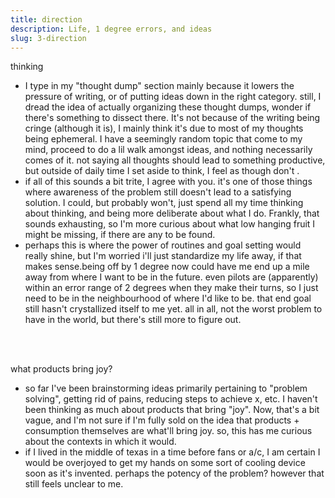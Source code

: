 ```yaml
---
title: direction 
description: Life, 1 degree errors, and ideas 
slug: 3-direction
---
```


<Heading as="h3" size="md">thinking</Heading>
<br/>

- I type in my "thought dump" section mainly because it lowers the pressure of writing, or of putting ideas down in the right category. still, I dread the idea of actually organizing these thought dumps, wonder if there's something to dissect there. It's not because of the writing being cringe (although it is), I mainly think it's due to most of my thoughts being ephemeral. I have a seemingly random topic that come to my mind, proceed to do a lil walk amongst ideas, and nothing necessarily comes of it. not saying all thoughts should lead to something productive, but outside of daily time I set aside to think, I feel as though don't .
- if all of this sounds a bit trite, I agree with you. it's one of those things where awareness of the problem still doesn't lead to a satisfying solution. I could, but probably won't, just spend all my time thinking about thinking, and being more deliberate about what I do. Frankly, that sounds exhausting, so I'm more curious about what low hanging fruit I might be missing, if there are any to be found.
- perhaps this is where the power of routines and goal setting would really shine, but I'm worried i'll just standardize my life away, if that makes sense.being off by 1 degree now could have me end up a mile away from where I want to be in the future. even pilots are (apparently) within an error range of 2 degrees when they make their turns, so I just need to be in the neighbourhood of where I'd like to be. that end goal still hasn't crystallized itself to me yet. all in all, not the worst problem to have in the world, but there's still more to figure out.  
<br/> 
<br/> 

<Heading as="h3" size="md">what products bring joy?</Heading>
<br/>

- so far I've been brainstorming ideas primarily pertaining to "problem solving", getting rid of pains, reducing steps to achieve x, etc. I haven't been thinking as much about products that bring "joy". Now, that's a bit vague, and I'm not sure if I'm fully sold on the idea that products + consumption themselves are what'll bring joy. so, this has me curious about the contexts in which it would.
- if I lived in the middle of texas in a time before fans or a/c, I am certain I would be overjoyed to get my hands on some sort of cooling device soon as it's invented. perhaps the potency of the problem? however that still feels unclear to me.